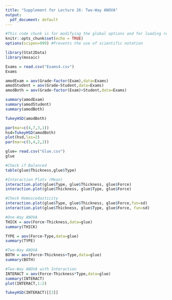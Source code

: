 ```yaml
---
title: "Supplement for Lecture 26: Two-Way ANOVA"
output:
  pdf_document: default
---
```


```r
#This code chunk is for modifying the global options and for loading required R packages
knitr::opts_chunk$set(echo = TRUE)
options(scipen=999) #Prevents the use of scientific notation

library(Stat2Data)
library(mosaic)
```

```r
Exams = read.csv("Exams4.csv")
Exams
```

```r
amodExam = aov(Grade~factor(Exam),data=Exams)
amodStudent = aov(Grade~Student,data=Exams)
amodBoth = aov(Grade~factor(Exam)+Student,data=Exams)
```

```r
summary(amodExam)
summary(amodStudent)
summary(amodBoth)
```

```r
TukeyHSD(amodBoth)
```

```r
par(mar=c(4,7,3,1))
hsd=TukeyHSD(amodBoth)
plot(hsd,las=2)
par(mar=c(5,4,2,2))
```

```r
glue= read.csv("Glue.csv")
glue

#Check if Balanced
table(glue$Thickness,glue$Type)

#Interaction Plots (Mean)
interaction.plot(glue$Type, glue$Thickness, glue$Force)
interaction.plot(glue$Thickness, glue$Type, glue$Force)

#Check Homoscedasticity
interaction.plot(glue$Type, glue$Thickness, glue$Force,fun=sd)
interaction.plot(glue$Thickness, glue$Type, glue$Force, fun=sd)
```


```r
#One-Way ANOVA
THICK = aov(Force~Thickness,data=glue)
summary(THICK)

TYPE = aov(Force~Type,data=glue)
summary(TYPE)

#Two-Way ANOVA
BOTH = aov(Force~Thickness+Type,data=glue)
summary(BOTH)

#Two-Way ANOVA with Interaction
INTERACT = aov(Force~Thickness*Type,data=glue)
summary(INTERACT)
plot(INTERACT,1:2)
```

```r
TukeyHSD(INTERACT)[[3]]
```

